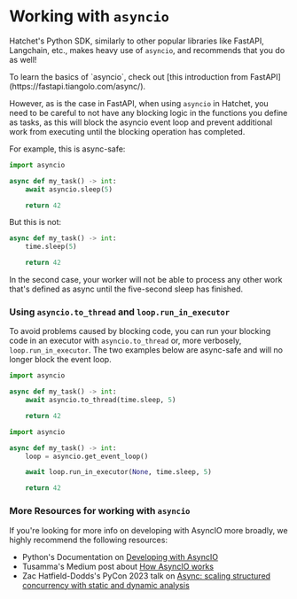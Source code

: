 
# Working with `asyncio`

Hatchet's Python SDK, similarly to other popular libraries like FastAPI, Langchain, etc., makes heavy use of `asyncio`, and recommends that you do as well!

<Callout type="info" emoji="🪓">
  To learn the basics of `asyncio`, check out [this introduction from
  FastAPI](https://fastapi.tiangolo.com/async/).
</Callout>

However, as is the case in FastAPI, when using `asyncio` in Hatchet, you need to be careful to not have any blocking logic in the functions you define as tasks, as this will block the asyncio event loop and prevent additional work from executing until the blocking operation has completed.

For example, this is async-safe:

```python
import asyncio

async def my_task() -> int:
    await asyncio.sleep(5)

    return 42
```

But this is not:

```python
async def my_task() -> int:
    time.sleep(5)

    return 42
```

In the second case, your worker will not be able to process any other work that's defined as async until the five-second sleep has finished.

### Using `asyncio.to_thread` and `loop.run_in_executor`

To avoid problems caused by blocking code, you can run your blocking code in an executor with `asyncio.to_thread` or, more verbosely, `loop.run_in_executor`. The two examples below are async-safe and will no longer block the event loop.

```python
import asyncio

async def my_task() -> int:
    await asyncio.to_thread(time.sleep, 5)

    return 42
```

```python
import asyncio

async def my_task() -> int:
    loop = asyncio.get_event_loop()

    await loop.run_in_executor(None, time.sleep, 5)

    return 42
```

### More Resources for working with `asyncio`

If you're looking for more info on developing with AsyncIO more broadly, we highly recommend the following
resources:

- Python's Documentation on [Developing with
  AsyncIO](https://docs.python.org/3/library/asyncio-dev.html)
- Tusamma's Medium post about [How AsyncIO
  works](https://medium.com/@tssovi/how-does-asyncio-works-f5386316b7fa)
- Zac Hatfield-Dodds's PyCon 2023 talk on [Async: scaling structured concurrency with static and dynamic analysis](https://www.youtube.com/watch?v=FrpUb6OEbcc)
